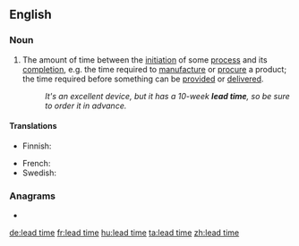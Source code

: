 ==English==
{{wikipedia}}

===Noun===
{{en-noun|head=[[lead]] [[time]]}}
# {{lb|en|idiomatic}} The amount of time between the [[initiation]] of some [[process]] and its [[completion]], e.g. the time required to [[manufacture]] or [[procure]] a product; the time required before something can be [[provided]] or [[delivered]].
#: ''It's an excellent device, but it has a 10-week '''lead time''', so be sure to order it in advance.''

====Translations====
{{trans-top|the amount of time between the initiation of some process and its completion}}
* Finnish: {{t|fi|läpimenoaika}}
{{trans-mid}}
* French: {{t|fr|délai de mise en œuvre|m}}
* Swedish: {{t|sv|ledtid|c}}
{{trans-bottom}}

===Anagrams===
* {{l|en|mealtide}}

[[de:lead time]]
[[fr:lead time]]
[[hu:lead time]]
[[ta:lead time]]
[[zh:lead time]]